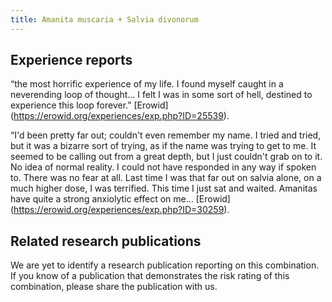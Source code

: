 ---
title: Amanita muscaria + Salvia divonorum
---
## Experience reports

“the most horrific experience of my life. I found myself caught in a neverending loop of thought… I felt I was in some sort of hell, destined to experience this loop forever.” [Erowid] (https://erowid.org/experiences/exp.php?ID=25539).

“I'd been pretty far out; couldn't even remember my name. I tried and tried, but it was a bizarre sort of trying, as if the name was trying to get to me. It seemed to be calling out from a great depth, but I just couldn't grab on to it. No idea of normal reality. I could not have responded in any way if spoken to. There was no fear at all. Last time I was that far out on salvia alone, on a much higher dose, I was terrified. This time I just sat and waited. Amanitas have quite a strong anxiolytic effect on me… [Erowid] (https://erowid.org/experiences/exp.php?ID=30259).

## Related research publications

We are yet to identify a research publication reporting on this combination. If you know of a publication that demonstrates the risk rating of this combination, please share the publication with us.

